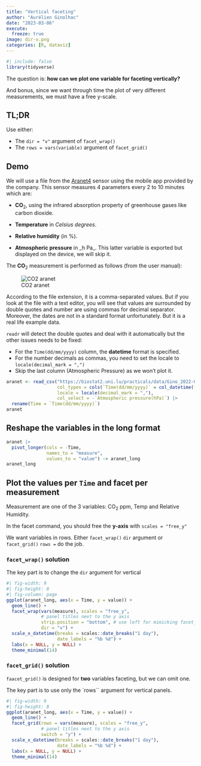 ```yaml
---
title: "Vertical faceting"
author: "Aurélien Ginolhac"
date: "2023-03-06"
execute: 
  freeze: true
image: dir-v.png
categories: [R, dataviz]
---
```


```r
#| include: false
library(tidyverse)
```


The question is: **how can we plot one variable for faceting vertically?**

And bonus, since we want through time the plot of very different measurements, we must have a free y-scale.

## TL;DR

Use either:

- The `dir = "v"` argument of `facet_wrap()`
- The `rows = vars(variable)` argument of `facet_grid()`

## Demo

We will use a file from the [Aranet4](https://aranet4.com/) sensor using the mobile app provided by the company.
This sensor measures 4 parameters every 2 to 10 minutes which are:

-   **CO**<sub>2</sub>, using the infrared absorption property of greenhouse gases like carbon dioxide.

-   **Temperature** in *Celsius degrees*.

-   **Relative humidity** (in %).

-   **Atmospheric pressure** in \_h Pa\_.
    This latter variable is exported but displayed on the device, we will skip it.

The **CO**<sub>2</sub> measurement is performed as follows (from the user manual):

![CO2 aranet](https://i.imgur.com/zLq7HuB.png)

According to the file extension, it is a comma-separated values. 
But if you look at the file with a text editor, you will see that values are surrounded by double quotes and number are
using commas for decimal separator.
Moreover, the dates are not in a standard format unfortunately. But it is a real life example data.

`readr` will detect the double quotes and deal with it automatically but the other issues needs to be fixed:

- For the `Time(dd/mm/yyyy)` column, the **datetime** format is specified.
- For the number decimals as commas, you need to set the locale to `locale(decimal_mark = ",")`
- Skip the last column (Atmospheric Pressure) as we won't plot it.


```r
aranet <- read_csv("https://biostat2.uni.lu/practicals/data/Gino_2022-08-14T22_53_06+0200.csv",
                   col_types = cols(`Time(dd/mm/yyyy)` = col_datetime(format = "%d/%m/%Y %H:%M:%S")),
                   locale = locale(decimal_mark = ","),
                   col_select = -`Atmospheric pressure(hPa)`) |> 
  rename(Time = `Time(dd/mm/yyyy)`)
aranet
```

## Reshape the variables in the long format

```r
aranet |>
  pivot_longer(cols = -Time,
               names_to = "measure",
               values_to = "value") -> aranet_long
aranet_long
```

## Plot the values per `Time` and facet per measurement


Measurement are one of the 3 variables: CO<sub>2</sub> ppm, Temp and Relative Humidity.

In the facet command, you should free the **y-axis** with `scales = "free_y"`

We want variables in rows. Either `facet_wrap()` `dir` argument or `facet_grid()` `rows = ` do the job.

### `facet_wrap()` solution


The key part is to change the `dir` argument for vertical

```r
#| fig-width: 9
#| fig-height: 8
#| fig-column: page
ggplot(aranet_long, aes(x = Time, y = value)) +
  geom_line() +
  facet_wrap(vars(measure), scales = "free_y",
             # panel titles next to the y axis
             strip.position = "bottom", # use left for mimicking facet_grid below
             dir = "v") +
  scale_x_datetime(breaks = scales::date_breaks("1 day"),
                   date_labels = "%b %d") +
  labs(x = NULL, y = NULL) +
  theme_minimal(14)
```


### `facet_grid()` solution

`faacet_grid()` is designed for **two** variables faceting, but we can omit one.

The key part is to use only the `rows`` argument for vertical panels.



```r
#| fig-width: 9
#| fig-height: 8
ggplot(aranet_long, aes(x = Time, y = value)) +
  geom_line() +
  facet_grid(rows = vars(measure), scales = "free_y",
             # panel titles next to the y axis
             switch = "y") +
  scale_x_datetime(breaks = scales::date_breaks("1 day"),
                   date_labels = "%b %d") +
  labs(x = NULL, y = NULL) +
  theme_minimal(14)
```
